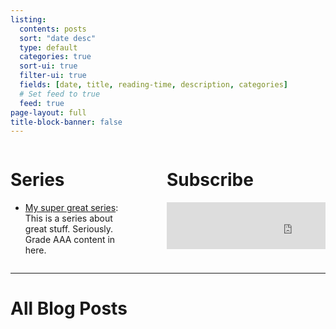 ```yaml
---
listing:
  contents: posts
  sort: "date desc"
  type: default
  categories: true
  sort-ui: true
  filter-ui: true 
  fields: [date, title, reading-time, description, categories]
  # Set feed to true
  feed: true
page-layout: full
title-block-banner: false
---
```


:::: {.columns}

::: {.column width="40%"}
# Series

- [My super great series](series1.html): This is a series about great stuff. Seriously. Grade AAA content in here.
:::

::: {.column width="5%"}

:::


::: {.column width="55%"}
# Subscribe
<iframe src="https://embeds.beehiiv.com/9232d2a2-6e85-4beb-b8ed-1de94e9e4f01?slim=true" data-test-id="beehiiv-embed" frameborder="0" scrolling="no" style="margin: 0; border-radius: 0px !important; background-color: transparent; height: 75px;;width:400px"></iframe>
:::

::::



---

# All Blog Posts
